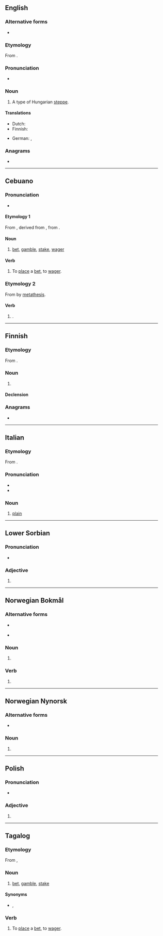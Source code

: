 {{also|pustą|пуста}}
==English==
{{wikipedia|puszta}}

===Alternative forms===
* {{l|en|puszta}}

===Etymology===
From {{etyl|hu|en}} {{m|hu|puszta}}.

===Pronunciation===
* {{IPA|en|/ˈpʊstə/}}

===Noun===
{{en-noun}}

# A type of Hungarian [[steppe]].

====Translations====
{{trans-top|Hungarian steppe}}
* Dutch: {{t+|nl|poesta|f}}
* Finnish: {{t+|fi|pusta}}
{{trans-mid}}
* German: {{t|de|Puszta|f}}, {{qualifier|obsolete}} {{t|de|Pußta|f}}
{{trans-bottom}}

===Anagrams===
* {{anagrams|en|a=apstu|Tupas|patus|sat up|sputa|stupa|tapus}}

----

==Cebuano==

===Pronunciation===
* {{hyphenation|ceb|pus|ta}}

====Etymology 1====
From {{etyl|es|ceb}} {{m|es|apostar}}, derived from {{der|ceb|la|apposĭtum}}, from {{m|la|apponĕre}}.

====Noun====
{{head|ceb|noun}}

# [[bet]], [[gamble]], [[stake]], [[wager]]

====Verb====
{{head|ceb|verb}}

# To [[place]] a [[bet]], to [[wager]].

===Etymology 2===
From {{m|ceb|putosa}} by [[metathesis]].

====Verb====
{{head|ceb|verb}}

# {{imperative of|ceb|putos}}.

----

==Finnish==

===Etymology===
From {{bor|fi|hu|puszta}}.

===Noun===
{{fi-noun}}

# {{l|en|pusta}}

====Declension====
{{fi-decl-koira|pust|||a}}

===Anagrams===
* {{anagrams|fi|a=apstu|supat|tupas}}

----

==Italian==

===Etymology===
From {{der|it|hu|puszta}}.

===Pronunciation===
* {{IPA|it|/ˈpus.ta/|[ˈpus̪t̪ä]}}
* {{hyphenation|it|pùs|ta}}

===Noun===
{{it-noun|f}}
# [[plain]]

----

==Lower Sorbian==

===Pronunciation===
* {{IPA|dsb|/ˈpusta/}}

===Adjective===
{{head|dsb|adjective form}}

# {{inflection of|dsb|pusty||nom|s|f}}

----

==Norwegian Bokmål==

===Alternative forms===
* {{qualifier|of noun}} {{l|nb|pustene|g=n}}
* {{qualifier|of verb}} {{l|nb|pustet}}

===Noun===
{{head|nb|noun form|g=n}}

# {{inflection of|nb|pust||definite|p}}

===Verb===
{{head|nb|verb form}}

# {{inflection of|nb|puste||simple past|;|past|part}}

----

==Norwegian Nynorsk==

===Alternative forms===
* {{l|nn|pustane|g=m}}

===Noun===
{{head|nn|noun form|g=m|g2=n}}

# {{inflection of|nn|pust||definite|n|p}}

----

==Polish==

===Pronunciation===
* {{pl-IPA}}

===Adjective===
{{head|pl|adjective form}}

# {{inflection of|pl|pusty||f|nom//voc|s}}

----

==Tagalog==

===Etymology===
From {{etyl|es|tl}} {{m|es|apostar}},

===Noun===
{{head|tl|noun}}

# [[bet]], [[gamble]], [[stake]]
====Synonyms====
* {{l|tl|taya}} {{qualifier|gambling}}, {{l|tl|manok}} {{qualifier|informal, usually in the context of elections}}
===Verb===
{{head|tl|verb}}

# To [[place]] a [[bet]], to [[wager]].
